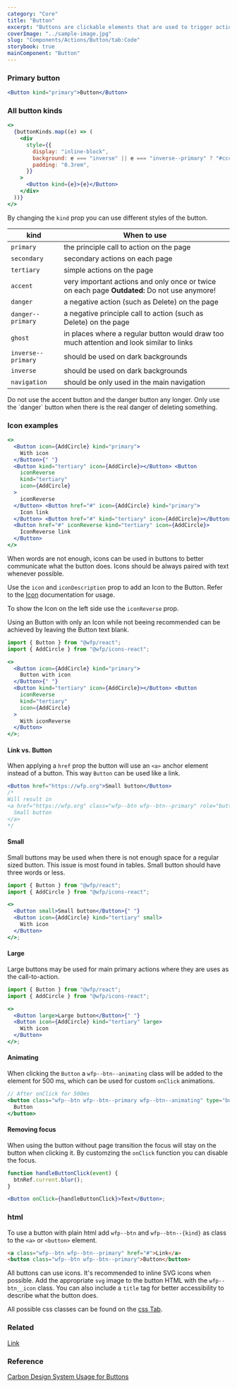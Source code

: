 ```yaml
---
category: "Core"
title: "Button"
excerpt: "Buttons are clickable elements that are used to trigger actions."
coverImage: "../sample-image.jpg"
slug: "Components/Actions/Button/tab:Code"
storybook: true
mainComponent: "Button"
---
```


### Primary button

```jsx live
<Button kind="primary">Button</Button>
```

### All button kinds

```jsx live
<>
  {buttonKinds.map((e) => (
    <div
      style={{
        display: "inline-block",
        background: e === "inverse" || e === "inverse--primary" ? "#ccc" : "",
        padding: "0.3rem",
      }}
    >
      <Button kind={e}>{e}</Button>
    </div>
  ))}
</>
```

By changing the `kind` prop you can use different styles of the button.

| kind               | When to use                                                                                  |
| ------------------ | -------------------------------------------------------------------------------------------- |
| `primary`          | the principle call to action on the page                                                     |
| `secondary`        | secondary actions on each page                                                               |
| `tertiary`         | simple actions on the page                                                                   |
| `accent`           | very important actions and only once or twice on each page **Outdated:** Do not use anymore! |
| `danger`           | a negative action (such as Delete) on the page                                               |
| `danger--primary`  | a negative principle call to action (such as Delete) on the page                             |
| `ghost`            | in places where a regular button would draw too much attention and look similar to links     |
| `inverse--primary` | should be used on dark backgrounds                                                           |
| `inverse`          | should be used on dark backgrounds                                                           |
| `navigation`       | should be only used in the main navigation                                                   |

<Callout title="Accent button outdated" kind="warning">
  Do not use the accent button and the danger button any longer. Only use the
  `danger` button when there is the real danger of deleting something.
</Callout>

### Icon examples

```jsx live
<>
  <Button icon={AddCircle} kind="primary">
    With icon
  </Button>{" "}
  <Button kind="tertiary" icon={AddCircle}></Button> <Button
    iconReverse
    kind="tertiary"
    icon={AddCircle}
  >
    iconReverse
  </Button> <Button href="#" icon={AddCircle} kind="primary">
    Icon link
  </Button> <Button href="#" kind="tertiary" icon={AddCircle}></Button>{" "}
  <Button href="#" iconReverse kind="tertiary" icon={AddCircle}>
    IconReverse link
  </Button>
</>
```

When words are not enough, icons can be used in buttons to better communicate what the button does. Icons should be
always paired with text whenever possible.

Use the `icon` and `iconDescription` prop to add an Icon to the Button. Refer to the [Icon](?selectedKind=Icon) documentation for usage.

To show the Icon on the left side use the `iconReverse` prop.

Using an Button with only an Icon while not beeing recommended can be achieved by leaving the Button text blank.

```jsx live
import { Button } from "@wfp/react";
import { AddCircle } from "@wfp/icons-react";

<>
  <Button icon={AddCircle} kind="primary">
    Button with icon
  </Button>{" "}
  <Button kind="tertiary" icon={AddCircle}></Button> <Button
    iconReverse
    kind="tertiary"
    icon={AddCircle}
  >
    With iconReverse
  </Button>
</>;
```

#### Link vs. Button

When applying a `href` prop the button will use an `<a>` anchor element instead of a button. This way `Button` can be used like a link.

```jsx
<Button href="https://wfp.org">Small button</Button>
/*
Will result in 
<a href="https://wfp.org" class="wfp--btn wfp--btn--primary" role="button">
  Small button
</a>
*/
```

#### Small

Small buttons may be used when there is not enough space for a
regular sized button. This issue is most found in tables. Small button should have three words
or less.

```jsx live
import { Button } from "@wfp/react";
import { AddCircle } from "@wfp/icons-react";

<>
  <Button small>Small button</Button>{" "}
  <Button icon={AddCircle} kind="tertiary" small>
    With icon
  </Button>
</>;
```

#### Large

Large buttons may be used for main primary actions where they are uses as the call-to-action.

```jsx live
import { Button } from "@wfp/react";
import { AddCircle } from "@wfp/icons-react";

<>
  <Button large>Large button</Button>{" "}
  <Button icon={AddCircle} kind="tertiary" large>
    With icon
  </Button>
</>;
```

#### Animating

When clicking the `Button` a `wfp--btn--animating` class will be added to the element for 500 ms, which can be used for custom `onClick` animations.

```jsx
// After onClick for 500ms
<button class="wfp--btn wfp--btn--primary wfp--btn--animating" type="button">
  Button
</button>
```

#### Removing focus

When using the button without page transition the focus will stay on the button when clicking it. By customzing the `onClick` function you can disable the focus.

```jsx
function handleButtonClick(event) {
  btnRef.current.blur();
}

<Button onClick={handleButtonClick}>Text</Button>;
```

### html

To use a button with plain html add `wfp--btn` and `wfp--btn--{kind}` as class to the `<a>` or `<button>` element.

```html
<a class="wfp--btn wfp--btn--primary" href="#">Link</a>
<button class="wfp--btn wfp--btn--primary">Button</button>
```

All buttons can use icons. It's recommended to inline SVG icons when possible. Add the appropriate `svg` image to the button HTML with the `wfp--btn__icon` class. You can also include a `title` tag for better accessibility to describe what the button does.

All possible css classes can be found on the [css Tab](./css).

### Related

[Link](../link)

### Reference

[Carbon Design System Usage for Buttons](https://next.carbondesignsystem.com/components/button)
